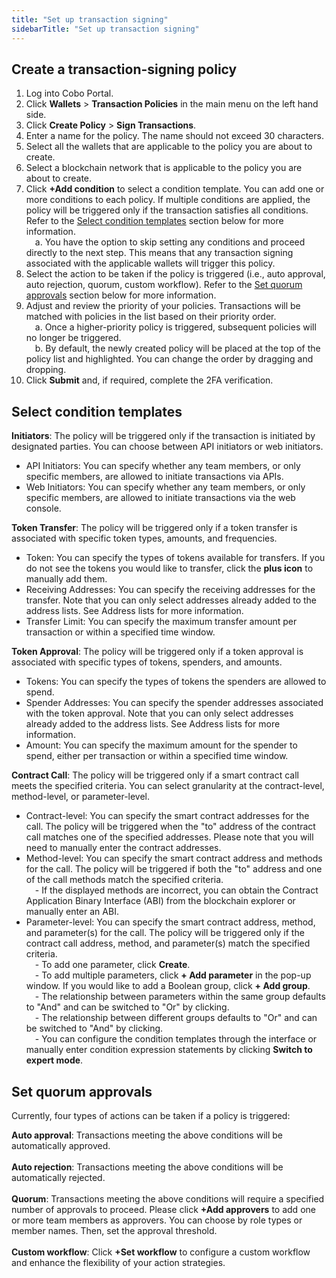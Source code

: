 ```yaml
---
title: "Set up transaction signing"
sidebarTitle: "Set up transaction signing"
---
```


## Create a transaction-signing policy

1. Log into Cobo Portal.
2. Click **Wallets** > **Transaction Policies** in the main menu on the left hand side.
3. Click **Create Policy** > **Sign Transactions**.
4. Enter a name for the policy. The name should not exceed 30 characters.
5. Select all the wallets that are applicable to the policy you are about to create.
6. Select a blockchain network that is applicable to the policy you are about to create.
7. Click **+Add condition** to select a condition template. You can add one or more conditions to each policy. If multiple conditions are applied, the policy will be triggered only if the transaction satisfies all conditions. Refer to the [Select condition templates](/cobo-portal/risk-controls/transaction-policies/set-up-tx-signing#select-condition-templates) section below for more information. <br/>
&emsp;a. You have the option to skip setting any conditions and proceed directly to the next step. This means that any transaction signing associated with the applicable wallets will trigger this policy.
8. Select the action to be taken if the policy is triggered (i.e., auto approval, auto rejection, quorum, custom workflow). Refer to the [Set quorum approvals](/cobo-portal/risk-controls/transaction-policies/set-up-tx-signing#set-quorum-approvals) section below for more information.
9. Adjust and review the priority of your policies. Transactions will be matched with policies in the list based on their priority order.<br/>
&emsp;a. Once a higher-priority policy is triggered, subsequent policies will no longer be triggered.<br/>
&emsp;b. By default, the newly created policy will be placed at the top of the policy list and highlighted. You can change the order by dragging and dropping.
10. Click **Submit** and, if required, complete the 2FA verification.

## Select condition templates

**Initiators**: The policy will be triggered only if the transaction is initiated by designated parties. You can choose between API initiators or web initiators.
- API Initiators: You can specify whether any team members, or only specific members, are allowed to initiate transactions via APIs.
- Web Initiators: You can specify whether any team members, or only specific members, are allowed to initiate transactions via the web console.

**Token Transfer**: The policy will be triggered only if a token transfer is associated with specific token types, amounts, and frequencies.
- Token: You can specify the types of tokens available for transfers. If you do not see the tokens you would like to transfer, click the **plus icon** to manually add them.
- Receiving Addresses: You can specify the receiving addresses for the transfer. Note that you can only select addresses already added to the address lists. See Address lists for more information.
- Transfer Limit: You can specify the maximum transfer amount per transaction or within a specified time window.

**Token Approval**: The policy will be triggered only if a token approval is associated with specific types of tokens, spenders, and amounts.
- Tokens: You can specify the types of tokens the spenders are allowed to spend.
- Spender Addresses: You can specify the spender addresses associated with the token approval. Note that you can only select addresses already added to the address lists. See Address lists for more information.
- Amount: You can specify the maximum amount for the spender to spend, either per transaction or within a specified time window.

**Contract Call**: The policy will be triggered only if a smart contract call meets the specified criteria. You can select granularity at the contract-level, method-level, or parameter-level.
- Contract-level: You can specify the smart contract addresses for the call. The policy will be triggered when the "to" address of the contract call matches one of the specified addresses. Please note that you will need to manually enter the contract addresses.
- Method-level: You can specify the smart contract address and methods for the call. The policy will be triggered if both the "to" address and one of the call methods match the specified criteria.<br/>
&emsp;- If the displayed methods are incorrect, you can obtain the Contract Application Binary Interface (ABI) from the blockchain explorer or manually enter an ABI.
- Parameter-level: You can specify the smart contract address, method, and parameter(s) for the call. The policy will be triggered only if the contract call address, method, and parameter(s) match the specified criteria.<br/>
&emsp;- To add one parameter, click **Create**.<br/>
&emsp;- To add multiple parameters, click **+ Add parameter** in the pop-up window. If you would like to add a Boolean group, click **+ Add group**.<br/>
&emsp;- The relationship between parameters within the same group defaults to "And" and can be switched to "Or" by clicking.<br/>
&emsp;- The relationship between different groups defaults to "Or" and can be switched to "And" by clicking.<br/>
&emsp;- You can configure the condition templates through the interface or manually enter condition expression statements by clicking **Switch to expert mode**.

## Set quorum approvals

Currently, four types of actions can be taken if a policy is triggered:

**Auto approval**: Transactions meeting the above conditions will be automatically approved.<br/><br/>
**Auto rejection**: Transactions meeting the above conditions will be automatically rejected.<br/><br/>
**Quorum**: Transactions meeting the above conditions will require a specified number of approvals to proceed. Please click **+Add approvers** to add one or more team members as approvers. You can choose by role types or member names. Then, set the approval threshold.<br/><br/>
**Custom workflow**: Click **+Set workflow** to configure a custom workflow and enhance the flexibility of your action strategies.